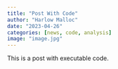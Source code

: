 ```yaml
---
title: "Post With Code"
author: "Harlow Malloc"
date: "2023-04-26"
categories: [news, code, analysis]
image: "image.jpg"
---
```


This is a post with executable code.
